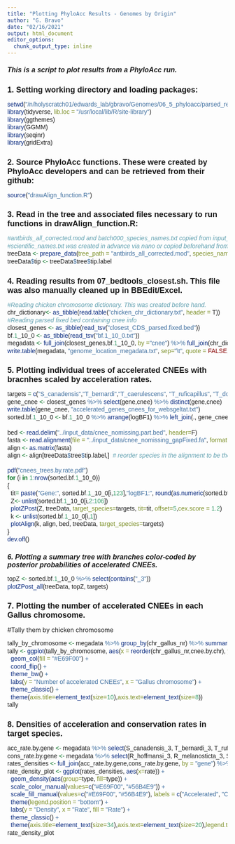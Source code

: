 ```yaml
---
title: "Plotting PhyloAcc Results - Genomes by Origin"
author: "G. Bravo"
date: "02/16/2021"
output: html_document
editor_options: 
  chunk_output_type: inline
---
```


<style type="text/css">
body{ /* Normal  */
      font-size: 14px;
  }
td {  /* Table  */
  font-size: 10px;
}
h1.title {
  font-size: 22px;
  color: DarkBlue;
  font-family: Arial, Helvetica, sans-serif;
}
h1 { /* Header 1 */
  font-size: 18px;
  font-weight: bold;
  font-family: Arial, Helvetica, sans-serif;
}
h2 { /* Header 2 */
  font-size: 16px;
  font-family: Arial, Helvetica, sans-serif;
  font-style: oblique;
}
h3 { /* Header 3 */
  font-size: 14px;
  font-family: Arial, Helvetica, sans-serif;
  font-style: oblique;
}
code.r{ /* Code block */
    font-size: 14px;
    font-family: Arial, Helvetica, sans-serif;
    font-stretch: expanded;
}
pre { /* Code block - determines code spacing between lines */
    font-size: 14px;
    font-family: Arial, Helvetica, sans-serif;
}
</style>

## This is a script to plot results from a PhyloAcc run.

# 1. Setting working directory and loading packages:

```r
setwd("/n/holyscratch01/edwards_lab/gbravo/Genomes/06_5_phyloacc/parsed_results")
library(tidyverse, lib.loc = "/usr/local/lib/R/site-library")
library(ggthemes)
library(GGMM)
library(seqinr)
library(gridExtra)
```
# 2. Source PhyloAcc functions. These were created by PhyloAcc developers and can be retrieved from their github:

```r
source("drawAlign_function.R")
```

# 3. Read in the tree and associated files necessary to run functions in drawAlign_function.R:

```r
#antbirds_all_corrected.mod and batch000_species_names.txt copied from input_data and outputs beforehand.
#scientific_names.txt was created in advance via nano or copied beforehand from a previous run.
treeData <- prepare_data(tree_path = "antbirds_all_corrected.mod", species_name = "batch000_species_names.txt", common_name = "scientific_names.txt")
treeData$tip <- treeData$tree$tip.label
```

# 4. Reading results from 07_bedtools_closest.sh. This file was also manually cleaned up in BBEdit/Excel.

```r
#Reading chicken chromosome dictionary. This was created before hand.
chr_dictionary<- as_tibble(read.table("chicken_chr_dictionary.txt", header = T))
#Reading parsed fixed bed containing cnee info
closest_genes <- as_tibble(read_tsv("closest_CDS_parsed.fixed.bed"))
bf.1_10_0 <- as_tibble(read_tsv("bf.1_10_0.txt"))
megadata <- full_join(closest_genes,bf.1_10_0, by ="cnee") %>% full_join(chr_dictionary,., by = "chr_gallus_bed")
write.table(megadata, "genome_location_megadata.txt", sep="\t", quote = FALSE, row.names = FALSE)
```

# 5. Plotting individual trees of accelerated CNEEs with bracnhes scaled by acceleration rates.

```r
targets = c("S_canadensis","T_bernardi","T_caerulescens", "T_ruficapillus", "T_doliatus")
gene_cnee <- closest_genes %>% select(gene,cnee) %>% distinct(gene,cnee)
write.table(gene_cnee, "accelerated_genes_cnees_for_websgeltat.txt")
sorted.bf.1_10_0 <- bf.1_10_0 %>% arrange(logBF1) %>% left_join(., gene_cnee, by = "cnee")
  
bed <- read.delim("../input_data/cnee_nomissing.part.bed", header=F)
fasta <- read.alignment(file = "../input_data/cnee_nomissing_gapFixed.fa", format = "fasta")  
align <- as.matrix(fasta)
align <- align[treeData$tree$tip.label,]  # reorder species in the alignment to be the same as tips of the tree. The name of the species in the alignment file has to the same as in the tree!

pdf("cnees_trees.by.rate.pdf")
for (i in 1:nrow(sorted.bf.1_10_0))
{
  tit= paste("Gene:", sorted.bf.1_10_0[i,123],"logBF1:", round(as.numeric(sorted.bf.1_10_0[i,111]),digits = 2), "logBF2:",round(as.numeric(sorted.bf.1_10_0[i,112]), digits = 2), "  ")
  Z<- unlist(sorted.bf.1_10_0[i,2:106])
  plotZPost(Z, treeData, target_species=targets, tit=tit, offset=5,cex.score = 1.2)
  k <- unlist(sorted.bf.1_10_0[i,1])
  plotAlign(k, align, bed, treeData, target_species=targets)
}
dev.off()
```

## 6. Plotting a summary tree with branches color-coded by posterior probabilities of accelerated CNEEs.

```r
topZ <- sorted.bf.1_10_0 %>% select(contains("_3"))
plotZPost_all(treeData, topZ, targets) 
```


# 7. Plotting the number of accelerated CNEEs in each Gallus chromosome.

#Tally them by chicken chromosome
```r
tally_by_chromosome <- megadata %>% group_by(chr_gallus_nr) %>% summarise(cnee.by.chr = n_distinct(cnee)) %>% arrange(desc(cnee.by.chr))
tally <- ggplot(tally_by_chromosome, aes(x = reorder(chr_gallus_nr,cnee.by.chr), y = cnee.by.chr)) +
  geom_col(fill = "#E69F00") + 
  coord_flip() + 
  theme_bw() +
  labs(y = "Number of accelerated CNEEs", x = "Gallus chromosome") +
  theme_classic() +
  theme(axis.title=element_text(size=10),axis.text=element_text(size=8))
tally
```

# 8. Densities of acceleration and conservation rates in target species.

```r
acc_rate.by.gene <- megadata %>% select(S_canadensis_3, T_bernardi_3, T_ruficapillus_3, T_caerulescens_3, T_doliatus_3, gene,n_rate) %>% group_by(.,gene) %>% summarize(mean_acc_rate = mean(n_rate))
cons_rate.by.gene <- megadata %>% select(R_hoffmansi_3, R_melanosticta_3, S_luctuosus_3, T_atrinucha_3, T_bridgesi_3, T_shumbae_3, gene, c_rate) %>% group_by(.,gene) %>% summarize(mean_cons_rate = mean(c_rate))
rates_densities <- full_join(acc_rate.by.gene,cons_rate.by.gene, by = "gene") %>% gather("type","rate",2:3)
rate_density_plot <- ggplot(rates_densities, aes(x=rate)) +
  geom_density(aes(group=type, fill=type)) +
  scale_color_manual(values=c("#E69F00", "#56B4E9")) +
  scale_fill_manual(values=c("#E69F00", "#56B4E9"), labels = c("Accelerated", "Conserved")) +
  theme(legend.position = "bottom") +
  labs(y = "Density", x = "Rate", fill = "Rate") +
  theme_classic() +
  theme(axis.title=element_text(size=34),axis.text=element_text(size=20),legend.text=element_text(size=20), legend.title=element_text(size=30))
rate_density_plot
```

